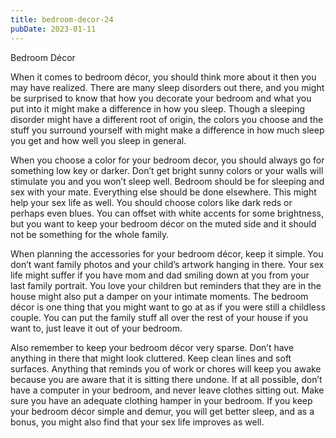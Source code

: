 ```yaml
---
title: bedroom-decor-24
pubDate: 2023-01-11
---
```


Bedroom Décor

When it comes to bedroom décor, you should think more about it then you may have realized. There are many sleep disorders out there, and you might be surprised to know that how you decorate your bedroom and what you put into it might make a difference in how you sleep. Though a sleeping disorder might have a different root of origin, the colors you choose and the stuff you surround yourself with might make a difference in how much sleep you get and how well you sleep in general.

When you choose a color for your bedroom decor, you should always go for something low key or darker. Don’t get bright sunny colors or your walls will stimulate you and you won’t sleep well. Bedroom should be for sleeping and sex with your mate. Everything else should be done elsewhere. This might help your sex life as well. You should choose colors like dark reds or perhaps even blues. You can offset with white accents for some brightness, but you want to keep your bedroom décor on the muted side and it should not be something for the whole family.

When planning the accessories for your bedroom décor, keep it simple. You don’t want family photos and your child’s artwork hanging in there. Your sex life might suffer if you have mom and dad smiling down at you from your last family portrait.  You love your children but reminders that they are in the house might also put a damper on your intimate moments. The bedroom décor is one thing that you might want to go at as if you were still a childless couple. You can put the family stuff all over the rest of your house if you want to, just leave it out of your bedroom.

Also remember to keep your bedroom décor very sparse. Don’t have anything in there that might look cluttered. Keep clean lines and soft surfaces.  Anything that reminds you of work or chores will keep you awake because you are aware that it is sitting there undone. If at all possible, don’t have a computer in your bedroom, and never leave clothes sitting out. Make sure you have an adequate clothing hamper in your bedroom. If you keep your bedroom décor simple and demur, you will get better sleep, and as a bonus, you might also find that your sex life improves as well.